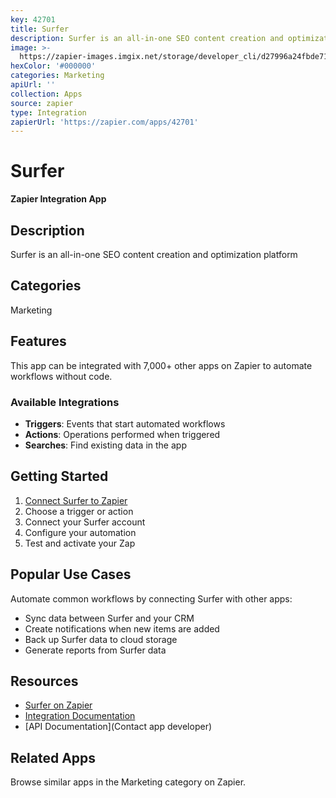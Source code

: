 ```yaml
---
key: 42701
title: Surfer
description: Surfer is an all-in-one SEO content creation and optimization platform
image: >-
  https://zapier-images.imgix.net/storage/developer_cli/d27996a24fbde718a07d3fb5b88d7953.png?auto=format%2Ccompress&ixlib=python-3.0.0&q=50
hexColor: '#000000'
categories: Marketing
apiUrl: ''
collection: Apps
source: zapier
type: Integration
zapierUrl: 'https://zapier.com/apps/42701'
---
```

# Surfer

**Zapier Integration App**

## Description

Surfer is an all-in-one SEO content creation and optimization platform

## Categories

Marketing

## Features

This app can be integrated with 7,000+ other apps on Zapier to automate workflows without code.

### Available Integrations

- **Triggers**: Events that start automated workflows
- **Actions**: Operations performed when triggered
- **Searches**: Find existing data in the app

## Getting Started

1. [Connect Surfer to Zapier](https://zapier.com/apps/42701)
2. Choose a trigger or action
3. Connect your Surfer account
4. Configure your automation
5. Test and activate your Zap

## Popular Use Cases

Automate common workflows by connecting Surfer with other apps:

- Sync data between Surfer and your CRM
- Create notifications when new items are added
- Back up Surfer data to cloud storage
- Generate reports from Surfer data

## Resources

- [Surfer on Zapier](https://zapier.com/apps/42701)
- [Integration Documentation](https://zapier.com/apps/42701/integrations)
- [API Documentation](Contact app developer)

## Related Apps

Browse similar apps in the Marketing category on Zapier.
